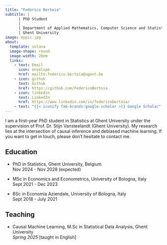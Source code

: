 ```yaml
---
title: "Federico Bertoia"
subtitle: |
      | PhD Student
      |
      | Department of Applied Mathematics, Computer Science and Statistics 
      | Ghent University
image: mypic.jpg
about:
  template: solana
  image-shape: round
  image-width: 20em
  links:
    - text: Email
      icon: envelope
      href: mailto:federico.bertoia@ugent.be
    - icon: github
      text: Github
      href: https://github.com/FedericoBertoia
    - icon: linkedin
      text: LinkedIn
      href: https://www.linkedin.com/in/federicobertoia/
    - text: "{{< iconify fa6-brands:google-scholar >}} Google Scholar" 
---
```


I am a first-year PhD student in Statistics at [Ghent University](https://www.ugent.be/en){style="text-decoration: none"} under the supervision of Prof. Dr. [Stijn Vansteelandt](https://users.ugent.be/~svsteela/){style="text-decoration: none"} (Ghent University). My research lies at the intersection of causal inference and debiased machine learning. If you want to get in touch, please don’t hesitate to contact me.

## **Education**

-   PhD in Statistics, Ghent University, Belgium\
    Nov 2024 - Nov 2028 (expected)

-   MSc in Economics and Econometrics, University of Bologna, Italy\
    Sept 2021 - Dec 2023

-   BSc in Economia Aziendale, University of Bologna, Italy\
    Sept 2018 - July 2021

## **Teaching**

-   [Causal Machine Learning](https://studiekiezer.ugent.be/2024/studiefiche/en/C004413){style="text-decoration: none"}, M.Sc in Statistical Data Analysis, Ghent University\
    *Spring 2025* \[taught in English\]

